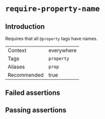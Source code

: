 # `require-property-name`

## Introduction

Requires that all `@property` tags have names.

|||
|---|---|
|Context|everywhere|
|Tags|`property`|
|Aliases|`prop`|
|Recommended|true|


## Failed assertions

<Assertions rule="requirePropertyName" />

## Passing assertions

<Assertions rule="requirePropertyName" passing />
